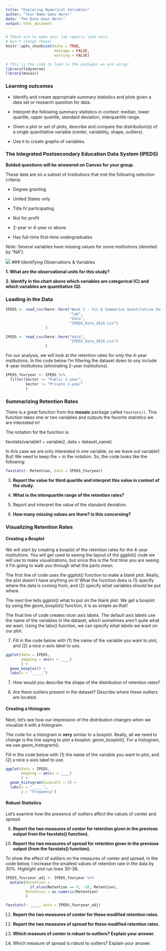 ```yaml
---
title: "Exploring Numerical Variables"
author: "Your Name Goes Here!"
date: "The Date Goes Here!"
output: html_document
---
```


```r
# These are to make your lab reports look nice. 
# Don't change these!
knitr::opts_chunk$set(echo = TRUE, 
                      message = FALSE, 
                      warning = FALSE)

# This is the code to load in the packages we are using!
library(tidyverse)
library(mosaic)
```

### Learning outcomes

* Identify and create appropriate summary statistics and plots given a data set
or research question for data.

* Interpret the following summary statistics in context: median, lower quartile,
upper quartile, standard deviation, interquartile range.

* Given a plot or set of plots, describe and compare the distribution(s) of a
single quantitative variable (center, variability, shape, outliers).
  
* Use `R` to create graphs of variables.

### The Integrated Postsecondary Education Data System (IPEDS)

**Bolded questions will be answered on Canvas for your group.**

These data are on a subset of institutions that met the following selection
criteria:

*	Degree granting 

* United States only

* Title IV participating

* Not for profit

* 2-year or 4-year or above

* Has full-time first-time undergraduates

*Note:* Several variables have missing values for some institutions (denoted
by “NA”).

![](images/IPEDS_Description.png)
### Identifying Observations & Variables

__1. What are the observational units for this study?__
<!-- Your answer goes below this comment! -->


__2. Identify in the chart above which variables are categorical (C) and which variables are quantitative (Q).__
<!-- Your answer goes below this comment! -->


### Loading in the Data

```r

IPEDS <- read_csv(here::here("Week 2 - Viz & Summarize Quantitative Variables", 
                             "lab", 
                             "data", 
                             "IPEDS_Data_2018.csv")
                  )

IPEDS <- read_csv(here::here("data", 
                             "IPEDS_Data_2018.csv")
                  )
```


For our analysis, we will look at the retention rates for *only* the 4-year
institutions. In the code below I'm filtering the dataset down to ony include
4-year institutions (eliminating 2-year institutions). 

```r

IPEDS_fouryear <- IPEDS %>%
  filter(Sector != "Public 2-year", 
         Sector != "Private 2-year"
         ) 
```

### Summarizing Retention Rates

There is a great function from the **mosaic** package called `favstats()`. This
function takes one or two variables and outputs the favorite statistics we are
interested in! 

The notation for the function is: 

favstats(variable1 ~ variable2, data = dataset_name)

In this case we are only interested in *one* variable, so we leave out
variable1. But! We need to keep the ~ in the notation. So, the code looks like
the following:

```r
favstats(~ Retention, data = IPEDS_fouryear) 
```


3.  **Report the value for third quartile and interpret this value in context of the study.**
<!-- Your answer goes below this comment! -->



4.  **What is the interquartile range of the retention rates?**
<!-- Your answer goes below this comment! -->



5. Report and interpret the value of the standard deviation.
<!-- Your answer goes below this comment! -->



6.  **How many missing values are there? Is this concerning?**
<!-- Your answer goes below this comment! -->



### Visualizing Retention Rates

#### Creating a Boxplot 

We will start by creating a boxplot of the retention rates for the 4-year
institutions. You will get used to seeing the layout of the ggplot() code we
will use to make visualizations, but since this is the first time you are seeing
it I'm going to walk you through what the parts mean. 

The first line of code uses the ggplot() function to make a blank plot. Really, 
the plot doesn't have anything on it! What the function does is (1) specify 
where the data is coming from, and (2) specify what variables should be put
where. 

The next line tells ggplot() what to put on the blank plot. We get a boxplot
by using the geom_boxplot() function, it is as simple as that! 

The final line of code creates nicer axis labels. The default axis labels use 
the name of the variables in the dataset, which sometimes aren't quite what
we want. Using the labs() function, we can specify what labels we want on our 
plot. 

7. Fill in the code below with (1) the name of the variable you want to plot,
and (2) a nice x-axis label to use. 

```r
ggplot(data = IPEDS, 
       mapping = aes(x = ____)
       ) +   
  geom_boxplot() + 
  labs(x = "_____") 
```

7.  How would you describe the shape of the distribution of retention rates?  
<!-- Your answer goes below this comment! -->



8.  Are there outliers present in the dataset? Describe where these outliers are
located. 
<!-- Your answer goes below this comment! -->



#### Creating a Histogram

Next, let's see how our impression of the distribution changes when we 
visualize it with a histogram. 

The code for a histogram is **very** similar to a boxplot. Really, all we need
to change is the line saying to plot a boxplot: geom_boxplot(). For a 
histogram, we use geom_histogram(). 

Fill in the code below with (1) the name of the variable you want to plot, and
(2) a nice x-axis label to use. 

```r
ggplot(data = IPEDS, 
       mapping = aes(x = ____)
       ) +   
  geom_histogram(binwidth = 5) + 
  labs(x = "_____", 
       y = "Frequency") 
```


#### Robust Statistics

Let's examine how the presence of outliers affect the values of center and
spread. 

9.  **Report the two measures of center for retention given in the previous output from the favstats() function).**
<!-- Your answer goes below this comment! -->


10.  **Report the two measures of spread for retention given in the previous output (from the favstats() function).**
<!-- Your answer goes below this comment! -->


To show the effect of outliers on the measures of center and spread, in the 
code below, I increase the smallest values of retention rate in the data by 30%.
Highlight and run lines 30--38.  

```r
IPEDS_fouryear_adj <- IPEDS_fouryear %>% 
  mutate(Retention = 
           if_else(Retention == 0, -30, Retention), 
         Retention = as.numeric(Retention)
         )
```

```r
favstats(~ ____, data = IPEDS_fouryear_adj) 
```

11. **Report the two measures of center for these modified retention rates.**



12. **Report the two measures of spread for these modified retention rates.**



13. **Which measure of center is robust to outliers? Explain your answer.**



14.  Which measure of spread is robust to outliers?  Explain your answer.


